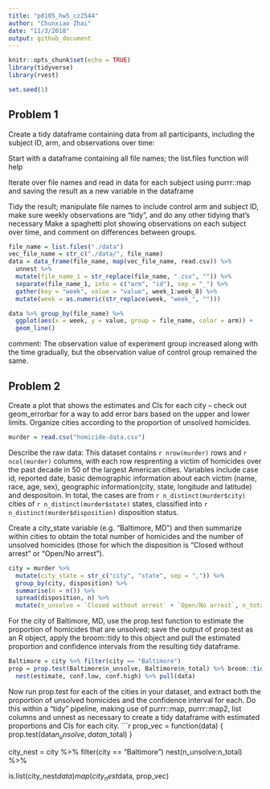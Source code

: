 ```yaml
---
title: "p8105_hw5_cz2544"
author: "Chunxiao Zhai"
date: "11/3/2018"
output: github_document
---
```


```r
knitr::opts_chunk$set(echo = TRUE)
library(tidyverse)
library(rvest)

set.seed(1)
```


## Problem 1
Create a tidy dataframe containing data from all participants, including the subject ID, arm, and observations over time:

Start with a dataframe containing all file names; the list.files function will help

Iterate over file names and read in data for each subject using purrr::map and saving the result as a new variable in the dataframe

Tidy the result; manipulate file names to include control arm and subject ID, make sure weekly observations are “tidy”, and do any other tidying that’s necessary
Make a spaghetti plot showing observations on each subject over time, and comment on differences between groups.

```r
file_name = list.files("./data")
vec_file_name = str_c("./data/", file_name)
data = data_frame(file_name, map(vec_file_name, read.csv)) %>%
  unnest %>% 
  mutate(file_name_1 = str_replace(file_name, ".csv", "")) %>% 
  separate(file_name_1, into = c("arm", "id"), sep = "_") %>% 
  gather(key = "week", value = "value", week_1:week_8) %>% 
  mutate(week = as.numeric(str_replace(week, "week_", "")))
```

```r
data %>% group_by(file_name) %>%  
  ggplot(aes(x = week, y = value, group = file_name, color = arm)) + 
  geom_line()
```
comment: The observation value of experiment group increased along with the time gradually, but the observation value of control group remained the same.

## Problem 2




Create a plot that shows the estimates and CIs for each city – check out geom_errorbar for a way to add error bars based on the upper and lower limits. Organize cities according to the proportion of unsolved homicides.

```r
murder = read.csv("homicide-data.csv")
```
Describe the raw data:
This dataset contains `r nrow(murder)` rows and `r ncol(murder)` columns, with each row resprenting a victim of  homicides over the past decade in 50 of the largest American cities. Variables include case id, reported date, basic demographic information about each victim (name, race, age, sex), geographic information(city, state, longitude and latitude) and despositoin. In total, the cases are from `r n_distinct(murder$city)` cities of `r n_distinct(murder$state)` states, classified into `r n_distinct(murder$disposition)` disposition status.

Create a city_state variable (e.g. “Baltimore, MD”) and then summarize within cities to obtain the total number of homicides and the number of unsolved homicides (those for which the disposition is “Closed without arrest” or “Open/No arrest”).
```r
city = murder %>% 
  mutate(city_state = str_c("city", "state", sep = ",")) %>% 
  group_by(city, disposition) %>% 
  summarise(n = n()) %>% 
  spread(disposition, n) %>% 
  mutate(n_unsolve = `Closed without arrest` + `Open/No arrest`, n_total = `Closed by arrest`+`Closed without arrest`+ `Open/No arrest`)
```

For the city of Baltimore, MD, use the prop.test function to estimate the proportion of homicides that are unsolved; save the output of prop.test as an R object, apply the broom::tidy to this object and pull the estimated proportion and confidence intervals from the resulting tidy dataframe.
```r
Baltimore = city %>% filter(city == "Baltimore") 
prop = prop.test(Baltimore$n_unsolve, Baltimore$n_total) %>% broom::tidy() %>% 
  nest(estimate, conf.low, conf.high) %>% pull(data)
```

Now run prop.test for each of the cities in your dataset, and extract both the proportion of unsolved homicides and the confidence interval for each. Do this within a “tidy” pipeline, making use of purrr::map, purrr::map2, list columns and  unnest as necessary to create a tidy dataframe with estimated proportions and CIs for each city.
```r
prop_vec = function(data) {
  prop.test(data$n_unsolve, data$n_total)
}

city_nest = city %>% filter(city == "Baltimore") 
  nest(n_unsolve:n_total) %>% 
 
is.list(city_nest$data)
map(city_nest$data, prop_vec)


